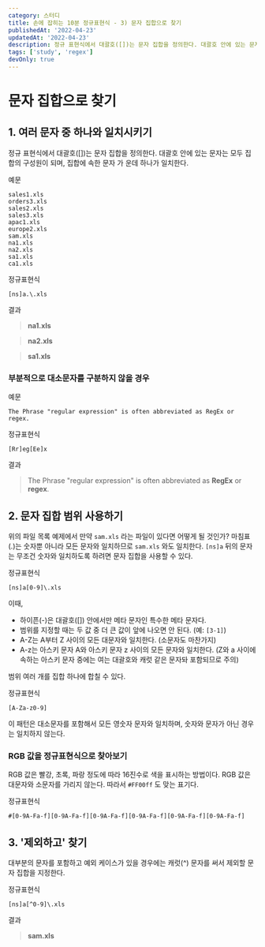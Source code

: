 ```yaml
---
category: 스터디
title: 손에 잡히는 10분 정규표현식 - 3) 문자 집합으로 찾기
publishedAt: '2022-04-23'
updatedAt: '2022-04-23'
description: 정규 표현식에서 대괄호([])는 문자 집합을 정의한다. 대괄호 안에 있는 문자는 모두 집합의 구성원이 되며, 집합에 속한 문자 가 운데 하나가 일치한다.
tags: ['study', 'regex']
devOnly: true
---
```


# 문자 집합으로 찾기

## 1. 여러 문자 중 하나와 일치시키기

정규 표현식에서 대괄호([])는 문자 집합을 정의한다. 대괄호 안에 있는 문자는 모두 집합의 구성원이 되며, 집합에 속한 문자 가 운데 하나가 일치한다.

예문

```regex
sales1.xls
orders3.xls
sales2.xls
sales3.xls
apac1.xls
europe2.xls
sam.xls
na1.xls
na2.xls
sa1.xls
ca1.xls
```

정규표현식

```regex
[ns]a.\.xls
```

결과

> **na1.xls**

> **na2.xls**

> **sa1.xls**

### 부분적으로 대소문자를 구분하지 않을 경우

예문

```regex
The Phrase "regular expression" is often abbreviated as RegEx or regex.
```

정규표현식

```regex
[Rr]eg[Ee]x
```

결과

> The Phrase "regular expression" is often abbreviated as **RegEx** or **regex**.

## 2. 문자 집합 범위 사용하기

위의 파일 목록 예제에서 만약 `sam.xls` 라는 파일이 있다면 어떻게 될 것인가? 마침표(.)는 숫자뿐 아니라 모든 문자와 일치하므로 `sam.xls` 와도 일치한다. `[ns]a` 뒤의 문자는 무조건 숫자와 일치하도록 하려면 문자 집합을 사용할 수 있다.

정규표현식

```regex
[ns]a[0-9]\.xls
```

이때,

- 하이픈(-)은 대괄호([]) 안에서만 메타 문자인 특수한 메타 문자다.
- 범위를 지정할 때는 두 값 중 더 큰 값이 앞에 나오면 안 된다. (예: `[3-1]`)
- A-Z는 A부터 Z 사이의 모든 대문자와 일치한다. (소문자도 마찬가지)
- A-z는 아스키 문자 A와 아스키 문자 z 사이의 모든 문자와 일치한다. (Z와 a 사이에 속하는 아스키 문자 중에는 여는 대괄호와 캐럿 같은 문자돠 포함되므로 주의)

범위 여러 개를 집합 하나에 합칠 수 있다.

정규표현식

```regex
[A-Za-z0-9]
```

이 패턴은 대소문자를 포함해서 모든 영숫자 문자와 일치하며, 숫자와 문자가 아닌 경우는 일치하지 않는다.

### RGB 값을 정규표현식으로 찾아보기

RGB 값은 빨강, 초록, 파랑 정도에 따라 16진수로 색을 표시하는 방법이다. RGB 값은 대문자와 소문자를 가리지 않는다. 따라서 `#FF00ff` 도 맞는 표기다.

정규표현식

```regex
#[0-9A-Fa-f][0-9A-Fa-f][0-9A-Fa-f][0-9A-Fa-f][0-9A-Fa-f][0-9A-Fa-f]
```

## 3. '제외하고' 찾기

대부분의 문자를 포함하고 예외 케이스가 있을 경우에는 캐럿(^) 문자를 써서 제외할 문자 집합을 지정한다.

정규표현식

```regex
[ns]a[^0-9]\.xls
```

결과

> **sam.xls**
